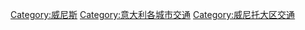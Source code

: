 [[Category:威尼斯|Category:威尼斯]]
[[Category:意大利各城市交通|Category:意大利各城市交通]]
[[Category:威尼托大区交通|Category:威尼托大区交通]]